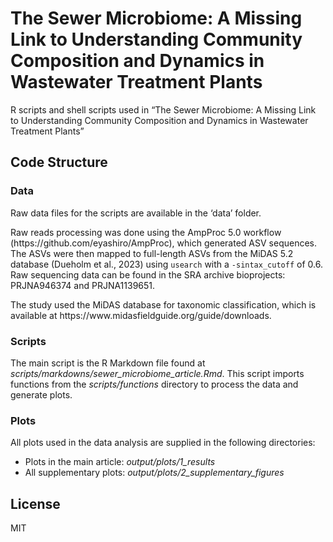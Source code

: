 # The Sewer Microbiome: A Missing Link to Understanding Community Composition and Dynamics in Wastewater Treatment Plants

R scripts and shell scripts used in "The Sewer Microbiome: A Missing Link to Understanding Community Composition and Dynamics in Wastewater Treatment Plants"

## Code Structure

### Data

Raw data files for the scripts are available in the 'data' folder.

Raw reads processing was done using the AmpProc 5.0 workflow (https://github.com/eyashiro/AmpProc), which generated ASV sequences. The ASVs were then mapped to full-length ASVs from the MiDAS 5.2 database (Dueholm et al., 2023) using `usearch` with a `-sintax_cutoff` of 0.6. Raw sequencing data can be found in the SRA archive bioprojects: PRJNA946374 and PRJNA1139651.

The study used the MiDAS database for taxonomic classification, which is available at https://www.midasfieldguide.org/guide/downloads.

### Scripts

The main script is the R Markdown file found at *scripts/markdowns/sewer_microbiome_article.Rmd*. This script imports functions from the *scripts/functions* directory to process the data and generate plots.

### Plots

All plots used in the data analysis are supplied in the following directories:

- Plots in the main article: *output/plots/1_results*
- All supplementary plots: *output/plots/2_supplementary_figures*

## License

MIT
